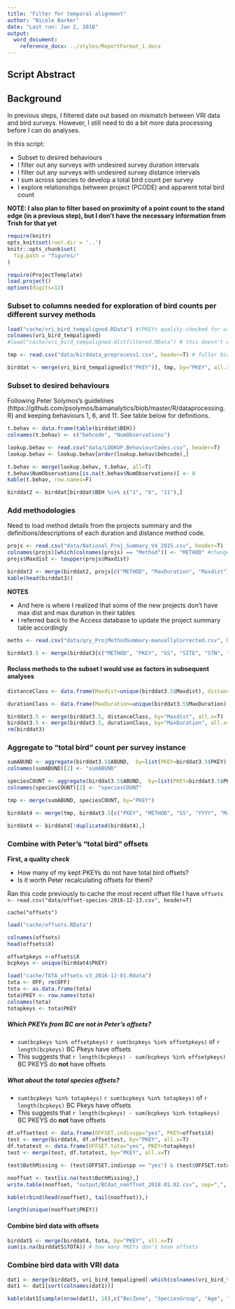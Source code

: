```yaml
---
title: "Filter for temporal alignment"
author: "Nicole Barker"
date: "Last run: Jan 2, 2018"
output: 
  word_document:
    reference_docx: ../styles/ReportFormat_1.docx
---
```


## Script Abstract

## Background
In previous steps, I filtered date out based on mismatch between VRI data and bird surveys. However, I still need to do a bit more data processing before I can do analyses. 


In this script: 

* Subset to desired behaviours
* I filter out any surveys with undesired survey duration intervals
* I filter out any surveys with undesired survey distance intervals
* I sum across species to develop a total bird count per survey 
* I explore relationships between project (PCODE) and apparent total bird count

**NOTE: I also plan to filter based on proximity of a point count to the stand edge (in a previous step), but I don't have the necessary information from Trish for that yet**

``` r
require(knitr)
opts_knit$set(root.dir = '..')
knitr::opts_chunk$set(
  fig.path = "figures/"
)
```

``` r
require(ProjectTemplate)
load.project()
options(digits=12)
```

### Subset to columns needed for exploration of bird counts per different survey methods

``` r
load("cache/vri_bird_tempaligned.RData") #(PKEYs quality-checked for use)
colnames(vri_bird_tempaligned)
#load("cache/vri_bird_tempaligned-distfiltered.RData") # this doesn't exist yet

tmp <- read.csv("data/birddata_preprocess1.csv", header=T) # fuller bird dataset (with survey method details)

birddat <- merge(vri_bird_tempaligned[c("PKEY")], tmp, by="PKEY", all.x=T)
```

### Subset to desired behaviours 

Following Peter Solymos's guidelines (https://github.com/psolymos/bamanalytics/blob/master/R/dataprocessing.R) and keeping behaviours 1, 6, and 11. See table below for definitions. 

``` r
t.behav <- data.frame(table(birddat$BEH))
colnames(t.behav) <- c("behcode", "NumObservations")

lookup.behav <- read.csv("data/LOOKUP.BehaviourCodes.csv", header=T)
lookup.behav <- lookup.behav[order(lookup.behav$behcode),]

t.behav <- merge(lookup.behav, t.behav, all=T)
t.behav$NumObservations[is.na(t.behav$NumObservations)] <- 0
kable(t.behav, row.names=F)

birddat2 <- birddat[birddat$BEH %in% c("1", "6", "11"),]
```

### Add methodologies

Need to load method details from the projects summary and the definitions/descriptions of each duration and distance method code. 

``` r
projs <- read.csv("data/National_Proj_Summary_V4_2015.csv", header=T)
colnames(projs)[which(colnames(projs) == "Method")] <- "METHOD" #change colname
projs$Maxdist <- toupper(projs$Maxdist)

birddat3 <- merge(birddat2, projs[c("METHOD", "MaxDuration", "Maxdist")], by="METHOD", all.x = T)
kable(head(birddat3))
```

**NOTES**

* And here is where I realized that some of the new projects don't have max dist and max duration in their tables
* I referred back to the Access database to update the project summary table accordingly

``` r
meths <- read.csv("data/qry_ProjMethodSummary-manuallyCorrected.csv", header=T)

birddat3.5 <- merge(birddat3[c("METHOD", "PKEY", "SS", "SITE", "STN", "YYYY", "MM", "DD", "StartTime", "SPECIES", "English_Name", "BEH", "ABUND")], meths[c("METHOD", "DURMETH", "DURATIONRANGE", "DISTMETH", "DISTANCERANGE", "MaxDuration", "Maxdist")], by="METHOD", all.x=T)
```

#### Reclass methods to the subset I would use as factors in subsequent analyses

``` r
distanceClass <- data.frame(Maxdist=unique(birddat3.5$Maxdist), distanceClass=c("unlimited", "80-100", "80-100", "50"))

durationClass <- data.frame(MaxDuration=unique(birddat3.5$MaxDuration), durationClass=c("3", "5-6", "8-10", "8-10", "5-6"))

birddat3.5 <- merge(birddat3.5, distanceClass, by="Maxdist", all.x=T)
birddat3.5 <- merge(birddat3.5, durationClass, by="MaxDuration", all.x=T)
rm(birddat3)
```


### Aggregate to "total bird" count per survey instance

``` r
sumABUND <- aggregate(birddat3.5$ABUND,  by=list(PKEY=birddat3.5$PKEY), FUN=sum)
colnames(sumABUND)[2] <- "sumABUND"

speciesCOUNT <- aggregate(birddat3.5$ABUND,  by=list(PKEY=birddat3.5$PKEY), FUN=length) 
colnames(speciesCOUNT)[2] <- "speciesCOUNT"

tmp <- merge(sumABUND, speciesCOUNT, by="PKEY")

birddat4 <- merge(tmp, birddat3.5[c("PKEY", "METHOD", "SS", "YYYY", "MaxDuration", "Maxdist", "durationClass", "distanceClass")], by="PKEY")

birddat4 <- birddat4[!duplicated(birddat4),]
```


### Combine with Peter's "total bird" offsets

**First, a quality check**

* How many of my kept PKEYs do not have total bird offsets? 
* Is it worth Peter recalculating offsets for them?

Ran this code previously to cache the most recent offset file I have
`offsets <- read.csv("data/offset-species-2016-12-13.csv", header=T)`

`cache("offsets")`

``` r
load("cache/offsets.RData")

colnames(offsets)
head(offsets$X)

offsetpkeys <-offsets$X
bcpkeys <- unique(birddat4$PKEY)

load("cache/TOTA_offsets-v3_2016-12-01.Rdata")
tota <- OFF; rm(OFF)
tota <- as.data.frame(tota)
tota$PKEY <- row.names(tota)
colnames(tota)
totapkeys <- tota$PKEY

```

##### Which PKEYs from BC are not in Peter's offsets? 

* `sum(bcpkeys %in% offsetpkeys)` `r sum(bcpkeys %in% offsetpkeys)` of `r length(bcpkeys)` BC Pkeys have offsets
* This suggests that `r length(bcpkeys) - sum(bcpkeys %in% offsetpkeys)` BC PKEYS do __not__ have offsets


##### What about the total species offsets? 
* `sum(bcpkeys %in% totapkeys)` `r sum(bcpkeys %in% totapkeys)` of `r length(bcpkeys)` BC Pkeys have offsets
* This suggests that `r length(bcpkeys) - sum(bcpkeys %in% totapkeys)` BC PKEYS do __not__ have offsets

``` r
df.offsettest <- data.frame(OFFSET.indivspp="yes", PKEY=offsets$X)
test <- merge(birddat4, df.offsettest, by="PKEY", all.x=T)
df.totatest <- data.frame(OFFSET.tota="yes", PKEY=totapkeys)
test <- merge(test, df.totatest, by="PKEY", all.x=T)

test$BothMissing <- (test$OFFSET.indivspp == "yes") & (test$OFFSET.tota == "yes")

nooffset <- test[is.na(test$BothMissing),]
write.table(nooffset, "output/BCdat_nooffset_2018.01.02.csv", sep=",", row.names = F, col.names = T)

kable(rbind(head(nooffset), tail(nooffset)),)

length(unique(nooffset$PKEY))
```


#### Combine bird data with offsets

``` r
birddat5 <- merge(birddat4, tota, by="PKEY", all.x=T)
sum(is.na(birddat5$TOTA)) # how many PKEYs don't have offsets
```

### Combine bird data with VRI data

``` r
dat1 <- merge(birddat5, vri_bird_tempaligned[-which(colnames(vri_bird_tempaligned) %in% c("FID_BIRD", "VRIintersectLayer", "OBJECTID", "FID_VRI", "BirdLayer", "MAP_ID", "POLYGON_ID", "OPENING_IND", "OPENING_SOURCE", "POLYGON_AREA", "INPUT_DATE", "INTERPRETATION_DATE", "REFERENCE_YEAR", "ATTRIBUTION_BASE_DATE", "PROJECTED_DATE", "OPENING_ID", "ORG_UNIT_NO", "ORG_UNIT_CODE", "polygon_area_cal", "FD_PERCENT", "PL_PERCENT", "AT_PERCENT", "VRI.layer.polygon.ID", "Difference_Bird_Photo", "ToleratedLag", "LagExceedsTolerated", "VRI.layer.polygon.ID.PKEY", "YYYY", "SS"))], by="PKEY", all.x=T)
dat1 <- dat1[sort(colnames(dat1))]

kable(dat1[sample(nrow(dat1), 10),c("BecZone", "SpeciesGroup", "Age", "Height", "AgeClass_calc", "HeightClass_calc", "DisturbanceYear", "speciesCOUNT", "sumABUND")])
```

